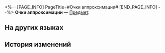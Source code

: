 <%-- [PAGE_INFO]
PageTitle=#Очки аппроксимации#
[END_PAGE_INFO] --%>
{{Предмет Инфобокс
|id          = 281022
|Изображение = Предмет Очки аппроксимации.png
|Тип         = 
|Инвентарь   = 
|Редкость    = 3
|Эффект      = 
|Описание    = Важные результаты исследований. Используются для повышения уровня аппроксимации в Расходящейся вселенной.
}}
{{Описание|Данные, собранные во время теста. С помощью них можно повышать уровень аппроксимации в Расходящейся вселенной.<br /><br />«Запись: Наблюдается значительное повышение аппроксимации отслеживаемых целей. Коррекция переменных завершена. Активация модуля создания уравнений».}}
'''Очки аппроксимации''' — [[Предмет]].

==На других языках==
{{На других языках
|en   = Synchronicity Points
|zhs  = 拟合值
|zht  = 擬合值
|ja   = 適合値
|ko   = 적합값
|es   = Sincronicidad
|fr   = Points de synchronicité
|ru   = Очки аппроксимации
|th   = คะแนนปรับใช้
|vi   = Điểm Đồng Bộ
|de   = Ausgleichungspunkte
|id   = Poin Kecocokan
|pt   = Pontos de Sincronicidade
}}

==История изменений==
{{История изменений|3.5}}